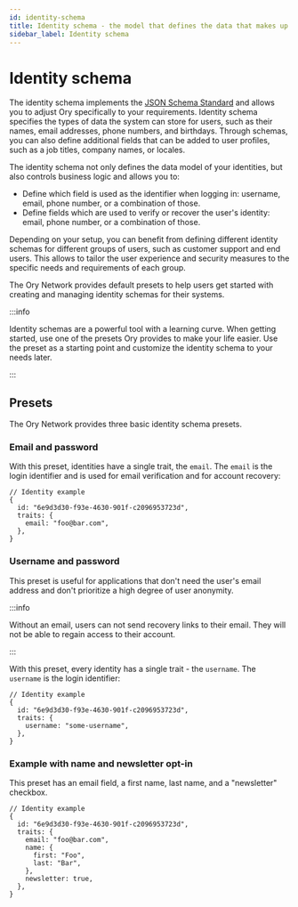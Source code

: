 ```yaml
---
id: identity-schema
title: Identity schema - the model that defines the data that makes up user accounts
sidebar_label: Identity schema
---
```


# Identity schema

The identity schema implements the [JSON Schema Standard](https://json-schema.org) and allows you to adjust Ory specifically to
your requirements. Identity schema specifies the types of data the system can store for users, such as their names, email
addresses, phone numbers, and birthdays. Through schemas, you can also define additional fields that can be added to user
profiles, such as a job titles, company names, or locales.

The identity schema not only defines the data model of your identities, but also controls business logic and allows you to:

- Define which field is used as the identifier when logging in: username, email, phone number, or a combination of those.
- Define fields which are used to verify or recover the user's identity: email, phone number, or a combination of those.

Depending on your setup, you can benefit from defining different identity schemas for different groups of users, such as customer
support and end users. This allows to tailor the user experience and security measures to the specific needs and requirements of
each group.

The Ory Network provides default presets to help users get started with creating and managing identity schemas for their systems.

:::info

Identity schemas are a powerful tool with a learning curve. When getting started, use one of the presets Ory provides to make your
life easier. Use the preset as a starting point and customize the identity schema to your needs later.

:::

## Presets

The Ory Network provides three basic identity schema presets.

### Email and password

With this preset, identities have a single trait, the `email`. The `email` is the login identifier and is used for email
verification and for account recovery:

```json5
// Identity example
{
  id: "6e9d3d30-f93e-4630-901f-c2096953723d",
  traits: {
    email: "foo@bar.com",
  },
}
```

### Username and password

This preset is useful for applications that don't need the user's email address and don't prioritize a high degree of user
anonymity.

:::info

Without an email, users can not send recovery links to their email. They will not be able to regain access to their account.

:::

With this preset, every identity has a single trait - the `username`. The `username` is the login identifier:

```json5
// Identity example
{
  id: "6e9d3d30-f93e-4630-901f-c2096953723d",
  traits: {
    username: "some-username",
  },
}
```

### Example with name and newsletter opt-in

This preset has an email field, a first name, last name, and a "newsletter" checkbox.

```json5
// Identity example
{
  id: "6e9d3d30-f93e-4630-901f-c2096953723d",
  traits: {
    email: "foo@bar.com",
    name: {
      first: "Foo",
      last: "Bar",
    },
    newsletter: true,
  },
}
```
